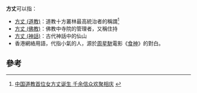 '''方丈'''可以指：
*[[方丈_(道教)|方丈 (道教)]]：道教十方叢林最高統治者的稱謂<ref>[http://www.mzb.com.cn/html/report/109423-1.htm 中国道教首位女方丈诞生 千余信众欢聚相庆] {{webarchive|url=https://web.archive.org/web/20160304122320/http://www.mzb.com.cn/html/report/109423-1.htm |date=2016-03-04 }}</ref>
*[[方丈_(佛教)|方丈 (佛教)]]：佛教中寺院的管理者，又稱住持
*[[方丈_(神話)|方丈 (神話)]]：古代神話中的仙山
*香港網絡用語，代指小氣的人，源於[[周星馳|周星馳]]電影《[[食神_(電影)|食神]]》的對白。

== 參考 ==
<references />

{{disambig|Cat=二字亞洲相關消歧義}}